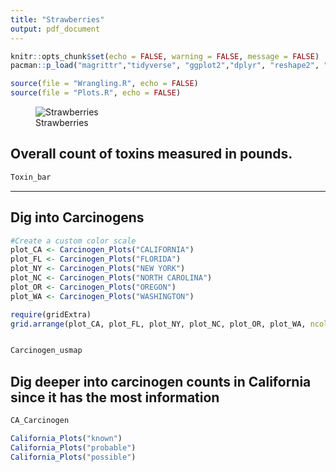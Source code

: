 ```yaml
---
title: "Strawberries"
output: pdf_document
---
```



```r
knitr::opts_chunk$set(echo = FALSE, warning = FALSE, message = FALSE)
pacman::p_load("magrittr","tidyverse", "ggplot2","dplyr", "reshape2", "plotly", "hrbrthemes","viridis", "RColorBrewer")
```

```r
source(file = "Wrangling.R", echo = FALSE)
source(file = "Plots.R", echo = FALSE)

```


![Strawberries](strawberry.png)




## Overall count of toxins measured in pounds.

```r
Toxin_bar

```
\newpage

---

## Dig into Carcinogens

```r


#Create a custom color scale
plot_CA <- Carcinogen_Plots("CALIFORNIA")
plot_FL <- Carcinogen_Plots("FLORIDA")
plot_NY <- Carcinogen_Plots("NEW YORK")
plot_NC <- Carcinogen_Plots("NORTH CAROLINA")
plot_OR <- Carcinogen_Plots("OREGON")
plot_WA <- Carcinogen_Plots("WASHINGTON")

require(gridExtra)
grid.arrange(plot_CA, plot_FL, plot_NY, plot_NC, plot_OR, plot_WA, ncol = 2)



```
\newpage

```r
Carcinogen_usmap
```


## Dig deeper into carcinogen counts in California since it has the most information


```r

CA_Carcinogen

California_Plots("known")
California_Plots("probable")
California_Plots("possible")


```


